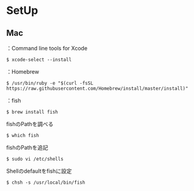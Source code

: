 # SetUp

## Mac
：Command line tools for Xcode
```
$ xcode-select --install
```

：Homebrew
```
$ /usr/bin/ruby -e "$(curl -fsSL https://raw.githubusercontent.com/Homebrew/install/master/install)"
```

：fish
```
$ brew install fish
```

fishのPathを調べる
```
$ which fish 
```

fishのPathを追記
```
$ sudo vi /etc/shells
```

Shellのdefaultをfishに設定
```
$ chsh -s /usr/local/bin/fish
```